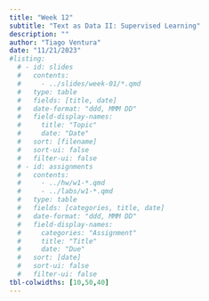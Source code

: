```yaml
---
title: "Week 12"
subtitle: "Text as Data II: Supervised Learning"
description: ""
author: "Tiago Ventura"
date: "11/21/2023"
#listing:
  # - id: slides
  #   contents:
  #     - ../slides/week-01/*.qmd
  #   type: table
  #   fields: [title, date]
  #   date-format: "ddd, MMM DD"
  #   field-display-names:
  #     title: "Topic"
  #     date: "Date"
  #   sort: [filename]
  #   sort-ui: false
  #   filter-ui: false
  # - id: assignments
  #   contents:
  #     - ../hw/w1-*.qmd
  #     - ../labs/w1-*.qmd
  #   type: table
  #   fields: [categories, title, date]
  #   date-format: "ddd, MMM DD"
  #   field-display-names:
  #     categories: "Assignment"
  #     title: "Title"
  #     date: "Due"
  #   sort: [date]
  #   sort-ui: false
  #   filter-ui: false
tbl-colwidths: [10,50,40]
---
```


<!--# Lectures Notes:

-   Text analysis II:Unsupervised and Supervised models [html](/lecture_notes/week-12/_week_12_nlp_II.html) -- <a href="/lecture_notes/week-12/_week_12_nlp_II.ipynb" download> Jupyter Notebook </a>

# Slides

-   [Text analysis II](/slides/week-12.html)

# Readings

-   Topic models : [David Blei, Probabilistic Topic Models](https://www.cs.columbia.edu/~blei/papers/Blei2012.pdf)

-   Dictionary Methods: [Rathje, Steve, Jay J. Van Bavel, and Sander Van Der Linden. "Out-group animosity drives engagement on social media." Proceedings of the National Academy of Sciences 118, no. 26 (2021): e2024292118](https://www.pnas.org/doi/10.1073/pnas.2024292118)

-   Toxicity using Google Perspective API: [Ventura, Tiago, Kevin Munger, Katherine McCabe, and Keng-Chi Chang. "Connective effervescence and streaming chat during political debates." Journal of Quantitative Description: Digital Media 1 (2021).](https://journalqd.org/article/view/2573/1820)

-   Using ChatGPT to Scale Politicians: [Wu, Patrick Y., Jonathan Nagler, Joshua A. Tucker, and Solomon Messing. "Large Language Models Can Be Used to Estimate the Latent Positions of Politicians.](https://www.patrickywu.com/PatrickYWu_JMP1_LaMPscores.pdf)
-->